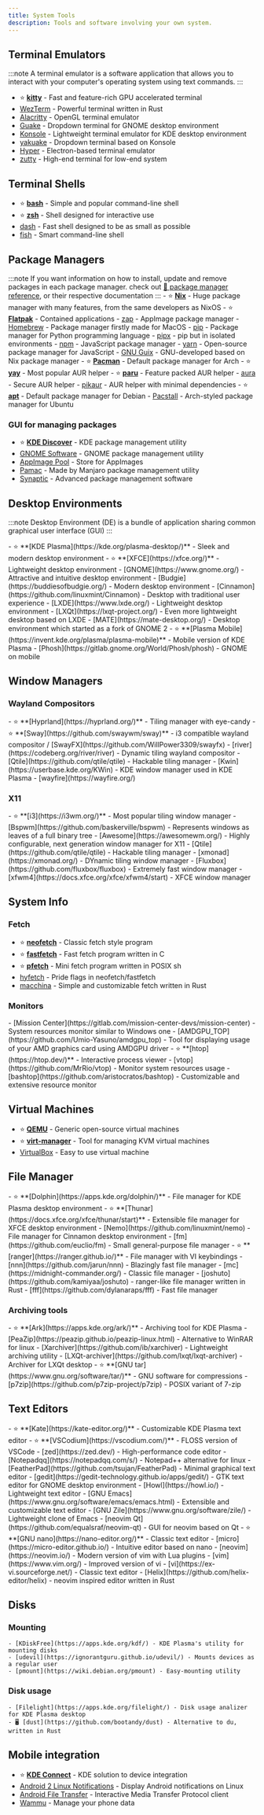 ```yaml
---
title: System Tools
description: Tools and software involving your own system.
---
```



## Terminal Emulators

:::note
A terminal emulator is a software application that allows you to interact with your computer's operating system using text commands.
:::

- ⭐ **[kitty](https://sw.kovidgoyal.net/kitty/)** - Fast and feature-rich GPU accelerated terminal
- [WezTerm](https://wezfurlong.org/wezterm/index.html) - Powerful terminal written in Rust
- [Alacritty](https://alacritty.org/) - OpenGL terminal emulator
- [Guake](https://github.com/Guake/guake) - Dropdown terminal for GNOME desktop environment
- [Konsole](https://konsole.kde.org/) - Lightweight terminal emulator for KDE desktop environment
- [yakuake](https://github.com/KDE/yakuake) - Dropdown terminal based on Konsole
- [Hyper](https://hyper.is/) - Electron-based terminal emulator
- [zutty](https://tomscii.sig7.se/zutty/) - High-end terminal for low-end system

## Terminal Shells

- ⭐ **[bash](https://www.gnu.org/software/bash/)** - Simple and popular command-line shell
- ⭐ **[zsh](https://www.zsh.org/)** - Shell designed for interactive use
- [dash](http://gondor.apana.org.au/~herbert/dash/) - Fast shell designed to be as small as possible
- [fish](https://fishshell.com/) - Smart command-line shell

## Package Managers
:::note
If you want information on how to install, update and remove packages in each package manager. check out [🔗 package manager reference](../reference/package-manager), or their respective documentation
:::
<Tabs>
    <TabItem label="Distro Agnostic">
        - ⭐ **[Nix](https://nixos.org/#)** - Huge package manager with many features, from the same developers as NixOS
        - ⭐ **[Flatpak](https://flatpak.org/)** - Contained applications
        - [zap](https://zap.srev.in/) - AppImage package manager
        - [Homebrew](https://brew.sh/) - Package manager firstly made for MacOS
        - [pip](https://pypi.org/project/pip/) - Package manager for Python programming language
        - [pipx](https://github.com/pypa/pipx) - pip but in isolated environments
        - [npm](https://www.npmjs.com/) - JavaScript package manager
        - [yarn](https://yarnpkg.com/getting-started) - Open-source package manager for JavaScript
        - [GNU Guix](https://guix.gnu.org/) - GNU-developed based on Nix package manager
    </TabItem>
    <TabItem label="Arch">
        - ⭐ **[Pacman](https://wiki.archlinux.org/title/Pacman)** - Default package manager for Arch
        - ⭐ **[yay](https://github.com/Jguer/yay)** - Most popular AUR helper
        - ⭐ **[paru](https://github.com/morganamilo/paru)** - Feature packed AUR helper
        - [aura](https://github.com/fosskers/aura) - Secure AUR helper
        - [pikaur](https://github.com/actionless/pikaur) - AUR helper with minimal dependencies
    </TabItem>
    <TabItem label="Debian/Ubuntu">
        - ⭐ **[apt](https://en.wikipedia.org/wiki/APT_(software))** - Default package manager for Debian
        - [Pacstall](https://pacstall.dev/) - Arch-styled package manager for Ubuntu
    </TabItem>
</Tabs>

### GUI for managing packages
- ⭐ **[KDE Discover](https://apps.kde.org/discover/)** - KDE package management utility
- [GNOME Software](https://apps.gnome.org/Software/) - GNOME package management utility
- [AppImage Pool](https://www.pling.com/p/1547076/) - Store for AppImages
- [Pamac](https://wiki.manjaro.org/index.php/Pamac) - Made by Manjaro package management utility <Badge text="Arch-based systems only" variant="note" size="medium" />
- [Synaptic](https://www.nongnu.org/synaptic/) - Advanced package management software <Badge text="apt only" variant="note" size="medium" />

## Desktop Environments

:::note
Desktop Environment (DE) is a bundle of application sharing common graphical user interface (GUI)
:::

<Tabs>
    <TabItem label="Desktop">
        - ⭐ **[KDE Plasma](https://kde.org/plasma-desktop/)** - Sleek and modern desktop environment
        - ⭐ **[XFCE](https://xfce.org/)** - Lightweight desktop environment
        - [GNOME](https://www.gnome.org/) - Attractive and intuitive desktop environment
        - [Budgie](https://buddiesofbudgie.org/) - Modern desktop environment
        - [Cinnamon](https://github.com/linuxmint/Cinnamon) - Desktop with traditional user experience
        - [LXDE](https://www.lxde.org/) - Lightweight desktop environment
        - [LXQt](https://lxqt-project.org/) - Even more lightweight desktop based on LXDE
        - [MATE](https://mate-desktop.org/) - Desktop environment which started as a fork of GNOME 2
    </TabItem>
    <TabItem label="Mobile">
        - ⭐ **[Plasma Mobile](https://invent.kde.org/plasma/plasma-mobile)** - Mobile version of KDE Plasma
        - [Phosh](https://gitlab.gnome.org/World/Phosh/phosh) - GNOME on mobile
    </TabItem>
</Tabs>

## Window Managers

### Wayland Compositors

<Tabs>
    <TabItem label="Tiling">
        - ⭐ **[Hyprland](https://hyprland.org/)** - Tiling manager with eye-candy
        - ⭐ **[Sway](https://github.com/swaywm/sway)** - i3 compatible wayland compositor / [SwayFX](https://github.com/WillPower3309/swayfx)
        - [river](https://codeberg.org/river/river) - Dynamic tiling wayland compositor
        - [Qtile](https://github.com/qtile/qtile) - Hackable tiling manager
    </TabItem>
    <TabItem label="Stacking">
        - [Kwin](https://userbase.kde.org/KWin) - KDE window manager used in KDE Plasma
        - [wayfire](https://wayfire.org/)
    </TabItem>
</Tabs>

### X11

<Tabs>
    <TabItem label="Tiling">
        - ⭐ **[i3](https://i3wm.org/)** - Most popular tiling window manager
        - [Bspwm](https://github.com/baskerville/bspwm) - Represents windows as leaves of a full binary tree
        - [Awesome](https://awesomewm.org/) - Highly configurable, next generation window manager for X11
        - [Qtile](https://github.com/qtile/qtile) - Hackable tiling manager
        - [xmonad](https://xmonad.org/) - DYnamic tiling window manager
    </TabItem>
    <TabItem label="Stacking">
        - [Fluxbox](https://github.com/fluxbox/fluxbox) - Extremely fast window manager
        - [xfwm4](https://docs.xfce.org/xfce/xfwm4/start) - XFCE window manager
    </TabItem>
</Tabs>

## System Info

### Fetch

- ⭐ **[neofetch](https://github.com/dylanaraps/neofetch)** - Classic fetch style program <Badge text="Discontinued" variant="caution" size="medium" />
- ⭐ **[fastfetch](https://github.com/fastfetch-cli/fastfetch)** - Fast fetch program written in C
- ⭐️ **[pfetch](https://github.com/dylanaraps/pfetch)** - Mini fetch program written in POSIX sh
- [hyfetch](https://github.com/hykilpikonna/hyfetch) - Pride flags in neofetch/fastfetch
- [macchina](https://github.com/Macchina-CLI/macchina) - Simple and customizable fetch written in Rust

### Monitors

<Tabs>
    <TabItem label="Graphical">
        - [Mission Center](https://gitlab.com/mission-center-devs/mission-center) - System resources monitor similar to Windows one
        - [AMDGPU_TOP](https://github.com/Umio-Yasuno/amdgpu_top) - Tool for displaying usage of your AMD graphics card using AMDGPU driver
    </TabItem>
    <TabItem label="CLI">
        - ⭐ **[htop](https://htop.dev/)** - Interactive process viewer
        - [vtop](https://github.com/MrRio/vtop) - Monitor system resources usage
        - [bashtop](https://github.com/aristocratos/bashtop) - Customizable and extensive resource monitor
    </TabItem>
</Tabs>

## Virtual Machines

- ⭐ **[QEMU](https://www.qemu.org/)** - Generic open-source virtual machines
- ⭐ **[virt-manager](https://virt-manager.org/)** - Tool for managing KVM virtual machines
- [VirtualBox](https://www.virtualbox.org/) - Easy to use virtual machine

## File Manager
<Tabs>
    <TabItem label="Graphical">
        - ⭐ **[Dolphin](https://apps.kde.org/dolphin/)** - File manager for KDE Plasma desktop environment
        - ⭐ **[Thunar](https://docs.xfce.org/xfce/thunar/start)** - Extensible file manager for XFCE desktop environment
        - [Nemo](https://github.com/linuxmint/nemo) - File manager for Cinnamon desktop environment
        - [fm](https://github.com/euclio/fm) - Small general-purpose file manager
    </TabItem>
    <TabItem label="CLI">
        - ⭐ **[ranger](https://ranger.github.io/)** - File manager with VI keybindings
        - [nnn](https://github.com/jarun/nnn) - Blazingly fast file manager
        - [mc](https://midnight-commander.org/) - Classic file manager
        - [joshuto](https://github.com/kamiyaa/joshuto) - ranger-like file manager written in Rust
        - [fff](https://github.com/dylanaraps/fff) - Fast file manager <Badge text="Discontinued" variant="caution" size="medium" />
    </TabItem>
</Tabs>

### Archiving tools
<Tabs>
    <TabItem label="Graphical">
        - ⭐ **[Ark](https://apps.kde.org/ark/)** - Archiving tool for KDE Plasma
        - [PeaZip](https://peazip.github.io/peazip-linux.html) - Alternative to WinRAR for linux
        - [Xarchiver](https://github.com/ib/xarchiver) - Lightweight archiving utility
        - [LXQt-archiver](https://github.com/lxqt/lxqt-archiver) - Archiver for LXQt desktop
    </TabItem>
    <TabItem label="CLI">
        - ⭐ **[GNU tar](https://www.gnu.org/software/tar/)** - GNU software for compressions
        - [p7zip](https://github.com/p7zip-project/p7zip) - POSIX variant of 7-zip
    </TabItem>
</Tabs>

## Text Editors

<Tabs>
    <TabItem label="Graphical">
        - ⭐ **[Kate](https://kate-editor.org/)** - Customizable KDE Plasma text editor
        - ⭐ **[VSCodium](https://vscodium.com/)** - FLOSS version of VSCode
        - [zed](https://zed.dev/) - High-performance code editor
        - [Notepadqq](https://notepadqq.com/s/) - Notepad++ alternative for linux
        - [FeatherPad](https://github.com/tsujan/FeatherPad) - Minimal graphical text editor
        - [gedit](https://gedit-technology.github.io/apps/gedit/) - GTK text editor for GNOME desktop environment
        - [Howl](https://howl.io/) - Lightweight text editor
        - [GNU Emacs](https://www.gnu.org/software/emacs/emacs.html) - Extensible and customizable text editor
        - [GNU Zile](https://www.gnu.org/software/zile/) - Lightweight clone of Emacs
        - [neovim Qt](https://github.com/equalsraf/neovim-qt) - GUI for neovim based on Qt
    </TabItem>
    <TabItem label="CLI">
        - ⭐ **[GNU nano](https://nano-editor.org/)** - Classic text editor
        - [micro](https://micro-editor.github.io/) - Intuitive editor based on nano
        - [neovim](https://neovim.io/) - Modern version of vim with Lua plugins
        - [vim](https://www.vim.org/) - Improved version of vi
        - [vi](https://ex-vi.sourceforge.net/) - Classic text editor
        - [Helix](https://github.com/helix-editor/helix) - neovim inspired editor written in Rust
    </TabItem>
</Tabs>

## Disks

### Mounting

    - [KDiskFree](https://apps.kde.org/kdf/) - KDE Plasma's utility for mounting disks
    - [udevil](https://ignorantguru.github.io/udevil/) - Mounts devices as a regular user
    - [pmount](https://wiki.debian.org/pmount) - Easy-mounting utility

### Disk usage

    - [Filelight](https://apps.kde.org/filelight/) - Disk usage analizer for KDE Plasma desktop
    - 🖥️ [dust](https://github.com/bootandy/dust) - Alternative to du, written in Rust

## Mobile integration

- ⭐ **[KDE Connect](https://kdeconnect.kde.org/)** - KDE solution to device integration
- [Android 2 Linux Notifications](https://patri9ck.dev/a2ln/) - Display Android notifications on Linux
- [Android File Transfer](https://whoozle.github.io/android-file-transfer-linux/) - Interactive Media Transfer Protocol client
- [Wammu](https://wammu.eu/) - Manage your phone data
